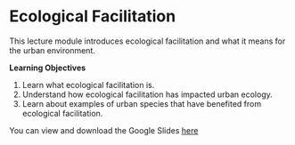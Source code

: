 # Ecological Facilitation

This lecture module introduces ecological facilitation and what it means for the urban environment.

**Learning Objectives**

1. Learn what ecological facilitation is.
1. Understand how ecological facilitation has impacted urban ecology.
1. Learn about examples of urban species that have benefited from ecological facilitation.



You can view and download the Google Slides [here](https://docs.google.com/presentation/d/1FPAjKqRXUfbcT5HsWfzx_M4iCGkKAEjPkd2uDOF_psc/edit#slide=id.p)